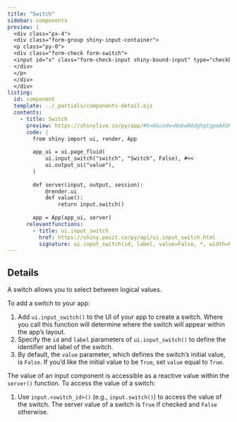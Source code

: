 ```yaml
---
title: "Switch"
sidebar: components 
preview: |
  <div class="px-4">
  <div class="form-group shiny-input-container">
  <p class="py-0">
  <div class="form-check form-switch">
  <input id="x" class="form-check-input shiny-bound-input" type="checkbox" checked> <label class="form-check-label" for="x">Make it switchable</label>
  </div>
  </p>
  </div>
  </div>
listing:
  id: component
  template: ../_partials/components-detail.ejs
  contents:
    - title: Switch
      preview: https://shinylive.io/py/app/#h=0&code=NobwRAdghgtgpmAXGKAHVA6VBPMAaMAYwHsIAXOcpMAMwCdiYACAZwAsBLCbJjmVYnTJMArhzxM6lACZw6EgILoAOhFVpUAfTFMAvKI5YoAcziaaAGzHSAFKqYODGLqhFlNLAO4cyhNnbAvHz9lfCZQgGVvXzZQiQAxKAsWOABKPHtHMQxiN1d3MQCANySROFD01VTVVVkaVjkiuRsXNwlcsnyJFJYWDlJUxEyHAAEO-OGmEakIWToMMUm6phKrOBtBycdJODIROgheCHyMIJiNmuh0PSYlVBsNbXEGuia6VLAAXwBdIA
      code: |
        from shiny import ui, render, App
        
        app_ui = ui.page_fluid(
            ui.input_switch("switch", "Switch", False), #<<
            ui.output_ui("value"),
        )
        
        def server(input, output, session):
            @render.ui
            def value():
                return input.switch()
        
        app = App(app_ui, server)
      relevantfunctions:
        - title: ui.input_switch
          href: https://shiny.posit.co/py/api/ui.input_switch.html
          signature: ui.input_switch(id, label, value=False, *, width=None)
---
```


:::{#component}
:::

## Details

<p>A switch allows you to select between logical values.</p>

<p>To add a switch to your app:</p>

<ol>
  <li>
  Add `ui.input_switch()` to the UI of your app to create a switch. Where you call this function will determine where the switch will appear within the app's layout. 
  </li>
  <li>
  Specify the `id` and `label` parameters of `ui.input_switch()` to define the identifier and label of the switch. 
  </li>
  <li>
  By default, the `value` parameter, which defines the switch's initial value, is `False`. If you'd like the initial value to be `True`, set `value` equal to `True`.
  </li>
</ol>

The value of an input component is accessible as a reactive value within the `server()` function. To access the value of a switch:</p>

<ol>
  <li>
  Use `input.<switch_id>()` (e.g., `input.switch()`) to access the value of the switch. The server value of a switch is `True` if checked and `False` otherwise. 
  </li>
</ol>